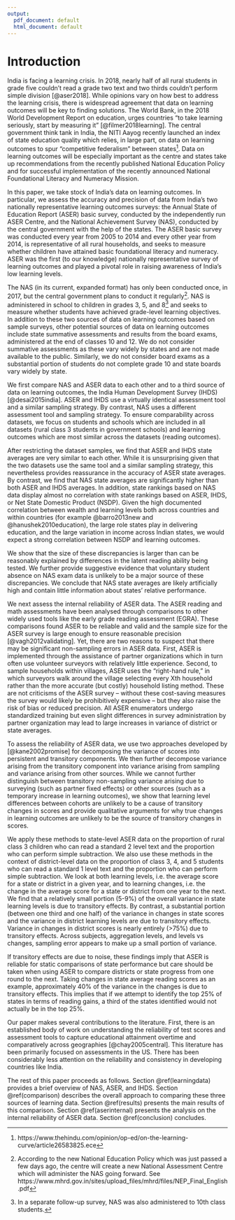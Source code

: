 ```yaml
---
output:
  pdf_document: default
  html_document: default
---
```

\newpage
# Introduction

India is facing a learning crisis. In 2018, nearly half of all rural students in grade five couldn’t read a grade two text and two thirds couldn’t perform simple division [@aser2018]. While opinions vary on how best to address the learning crisis, there is widespread agreement that data on learning outcomes will be key to finding solutions. The World Bank, in the 2018 World Development Report on education, urges countries “to take learning seriously, start by measuring it” [@filmer2018learning]. The central government think tank in India, the NITI Aayog recently launched an index of state education quality which relies, in large part, on data on learning outcomes to spur “competitive federalism” between states^[https://www.thehindu.com/opinion/op-ed/on-the-learning-curve/article26583825.ece]. Data on learning outcomes will be especially important as the centre and states take up recommendations from the recently published National Education Policy and for successful implementation of the recently announced National Foundational Literacy and Numeracy Mission.

In this paper, we take stock of India’s data on learning outcomes. In particular, we assess the accuracy and precision of data from India’s two nationally representative learning outcomes surveys: the Annual State of Education Report (ASER) basic survey, conducted by the independently run ASER Centre, and the National Achievement Survey (NAS), conducted by the central government with the help of the states. The ASER basic survey was conducted every year from 2005 to 2014 and every other year from 2014, is representative of all rural households, and seeks to measure whether children have attained basic foundational literacy and numeracy. ASER was the first (to our knowledge) nationally representative survey of learning outcomes and played a pivotal role in raising awareness of India’s low learning levels.

The NAS (in its current, expanded format) has only been conducted once, in 2017, but the central government plans to conduct it regularly^[According to the new National Education Policy which was just passed a few days ago, the centre will create a new National Assessment Centre which will administer the NAS going forward. See https://www.mhrd.gov.in/sites/upload_files/mhrd/files/NEP_Final_English.pdf].  NAS is administered in school to children in grades 3, 5, and 8^[In a separate follow-up survey, NAS was also administered to 10th class students.] and seeks to measure whether students have achieved grade-level learning objectives. In addition to these two sources of data on learning outcomes based on sample surveys, other potential sources of data on learning outcomes include state summative assessments and results from the board exams, administered at the end of classes 10 and 12. We do not consider summative assessments as these vary widely by states and are not made available to the public. Similarly, we do not consider board exams as a substantial portion of students do not complete grade 10 and state boards vary widely by state.

We first compare NAS and ASER data to each other and to a third source of data on learning outcomes, the India Human Development Survey (IHDS) [@desai2015india]. ASER and IHDS use a virtually identical assessment tool and a similar sampling strategy. By contrast, NAS uses a different assessment tool and sampling strategy. To ensure comparability across datasets, we focus on students and schools which are included in all datasets (rural class 3 students in government schools) and learning outcomes which are most similar across the datasets (reading outcomes).

After restricting the dataset samples, we find that ASER and IHDS state averages are very similar to each other. While it is unsurprising given that the two datasets use the same tool and a similar sampling strategy, this nevertheless provides reassurance in the accuracy of ASER state averages. By contrast, we find that NAS state averages are significantly higher than both ASER and IHDS averages. In addition, state rankings based on NAS data display almost no correlation with state rankings based on ASER, IHDS, or Net State Domestic Product (NSDP). Given the high documented correlation between wealth and learning levels both across countries and within countries (for example @barro2013new and @hanushek2010education), the large role states play in delivering education, and the large variation in income across Indian states, we would expect a strong correlation between NSDP and learning outcomes.

We show that the size of these discrepancies is larger than can be reasonably explained by differences in the latent reading ability being tested. We further provide suggestive evidence that voluntary student absence on NAS exam data is unlikely to be a major source of these discrepancies. We conclude that NAS state averages are likely artificially high and contain little information about states’ relative performance.

We next assess the internal reliability of ASER data. The ASER reading and math assessments have been analysed through comparisons to other widely used tools like the early grade reading assessment (EGRA). These comparisons found ASER to be reliable and valid and the sample size for the ASER survey is large enough to ensure reasonable precision [@vagh2012validating]. Yet, there are two reasons to suspect that there may be significant non-sampling errors in ASER data. First, ASER is implemented through the assistance of partner organizations which in turn often use volunteer surveyors with relatively little experience. Second, to sample households within villages, ASER uses the “right-hand rule,” in which surveyors walk around the village selecting every Xth household rather than the more accurate (but costly) household listing method. These are not criticisms of the ASER survey – without these cost-saving measures the survey would likely be prohibitively expensive – but they also raise the risk of bias or reduced precision. All ASER enumerators undergo standardized training but even slight differences in survey administration by partner organization may lead to large increases in variance of district or state averages.

To assess the reliability of ASER data, we use two approaches developed by [@kane2002promise] for decomposing the variance of scores into persistent and transitory components. We then further decompose variance arising from the transitory component into variance arising from sampling and variance arising from other sources. While we cannot further distinguish between transitory non-sampling variance arising due to surveying (such as partner fixed effects) or other sources (such as a temporary increase in learning outcomes), we show that learning level differences between cohorts are unlikely to be a cause of transitory changes in scores and provide qualitative arguments for why true changes in learning outcomes are unlikely to be the source of transitory changes in scores.

We apply these methods to state-level ASER data on the proportion of rural class 3 children who can read a standard 2 level text and the proportion who can perform simple subtraction. We also use these methods in the context of district-level data on the proportion of class 3, 4, and 5 students who can read a standard 1 level text and the proportion who can perform simple subtraction. We look at both learning levels, i.e. the average score for a state or district in a given year, and to learning changes, i.e. the change in the average score for a state or district from one year to the next. We find that a relatively small portion (5-9%) of the overall variance in state learning levels is due to transitory effects. By contrast, a substantial portion (between one third and one half) of the variance in changes in state scores and the variance in district learning levels are due to transitory effects. Variance in changes in district scores is nearly entirely (>75%) due to transitory effects. Across subjects, aggregation levels, and levels vs changes, sampling error appears to make up a small portion of variance. 

If transitory effects are due to noise, these findings imply that ASER is reliable for static comparisons of state performance but care should be taken when using ASER to compare districts or state progress from one round to the next. Taking changes in state average reading scores as an example, approximately 40% of the variance in the changes is due to transitory effects. This implies that if we attempt to identify the top 25% of states in terms of reading gains, a third of the states identified would not actually be in the top 25%.

Our paper makes several contributions to the literature. First, there is an established body of work on understanding the reliability of test scores and assessment tools to capture educational attainment overtime and comparatively across geographies [@chay2005central]. This literature has been primarily focused on assessments in the US. There has been considerably less attention on the reliability and consistency in developing countries like India. 

The rest of this paper proceeds as follows. Section \@ref(learningdata) provides a brief overview of NAS, ASER, and IHDS. Section \@ref(comparison) describes the overall approach to comparing these three sources of learning data. Section \@ref(results) presents the main results of this comparison. Section \@ref(aserinternal) presents the analysis on the internal reliability of ASER data. Section \@ref(conclusion) concludes. 
